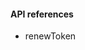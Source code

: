 <PlatformWrapper platform="unity">

#### API references

-   <Link target="_blank" to="{{global.API_REF_UNITY_ROOT}}/class_irtcengine.html#api_irtcengine_renewtoken">renewToken</Link>

</PlatformWrapper>